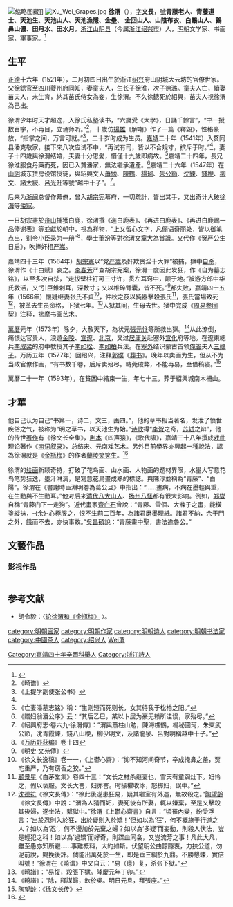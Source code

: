 [[File:Xu_Wei_portrait.jpg|缩略图]]藏]]
[[File:Xu_Wei_Grapes.jpg|right]]
'''徐渭'''（{{bd|1521年|3月12日|1593年||Xu徐}}），[[表字|字]]'''文長'''，[[號|號]]'''青藤老人'''、'''青藤道士'''、'''天池生'''、'''天池山人'''、'''天池漁隱'''、'''金壘'''、 '''金回山人'''、'''山陰布衣'''、'''白鷳山人'''、'''鵝鼻山儂'''、'''田丹水'''、'''田水月'''，[[浙江|浙江]][[山阴县|山阴县]]（今属[[浙江|浙江]][[绍兴市|绍兴市]]）人，[[明朝|明朝]]文学家、书画家、軍事家。<ref name="rmrb1961">{{Cite news|title=纪念我国古代十大画家|author=左海|publisher=《[[人民日报|人民日报]]》|date=1961-03-04|page=8}}</ref>

== 生平 ==
[[正德_(明朝)|正德]]十六年（1521年），二月初四日出生於浙江[[绍兴|绍兴]]府山阴城大云坊的官僚世家。父[[徐鏓|徐鏓]]官至四川夔州府同知，妻童夫人，生长子徐淮，次子徐潞。童夫人亡，續娶苗夫人，未生育，納其苗氏侍女為妾，生徐渭。不久徐鏓死於紹興，苗夫人視徐渭為己出。

徐渭少年时天才超逸，入徐氏私塾读书，“六歲受《大學》，日誦千餘言”，“书一授数百字，不再目，立诵师听。”<ref>《畸谱》</ref>，十歲仿[[揚雄|揚雄]]《解嘲》作了一篇《釋毀》，性格豪放，“指掌之间，万言可就。”<ref name="#1">《上提学副使张公书》</ref>，二十岁时成为生员。[[嘉靖|嘉靖]]二十年（1541年）入赘同县潘克敬家，接下來八次应试不中，“再试有司，皆以不合规寸，摈斥于时。”<ref name="#1"/>，妻子十四歲與徐渭结婚，夫妻十分恩愛，惜僅十九歲即病故。<ref>《亡妻潘墓志铭》稱：“生则短而死则长，女其待我于松柏之阳。”</ref>嘉靖二十四年，長兄徐淮服食丹藥而死，因已入贅潘家，無法繼承遺產。<ref>《赠妇翁潘公序》云：“其后乙巳，某以卜居为豪无赖所诖误，家殆尽。”</ref>嘉靖二十六年（1547年）在[[山阴县|山阴]]城东赁房设馆授徒，與紹興文人[[蕭勉_(明朝)|蕭勉]]、[[陳鶴_(明朝詩人)|陳鶴]]、[[楊珂_(明朝文人)|楊珂]]、[[朱公節|朱公節]]、[[沈鍊|沈鍊]]、[[錢楩|錢楩]]、[[柳文_(明朝文人)|柳文]]、[[諸大綬|諸大綬]]、[[呂光升|呂光升]]等號“越中十子”。<ref>《紹興府志·卷六九·徐渭傳》：“渭與蕭柱山勉，陳海樵鶴，楊秘圖珂，朱東武公節，沈青霞錬，錢八山楩，柳少明文，及諸龍泉、呂對明稱越中十子。”</ref>。

后来为[[浙江|浙]][[福建|闽]]总督作幕僚，曾入[[胡宗宪|胡宗宪]]幕府，一切疏計，皆出其手，又出奇计大破[[徐海_(明朝)|徐海]]等[[倭寇|倭寇]]。

一日胡宗憲於[[舟山|舟山]]捕獲白鹿，徐渭撰《進白鹿表》、《再进白鹿表》、《再进白鹿赐一品俸谢表》等並獻於朝中，視為祥物，“上又留心文字，凡俪语奇丽处，皆以御笔点出，别令小臣录为一册”<ref>《[[万历野获编|万历野获编]]》卷十四</ref>，學士[[董汾|董汾]]等對徐渭文章大為賞識。又代作《贺严公生日启》，吹捧奸相[[严嵩|严嵩]]。

嘉靖四十三年（1564年）[[胡宗憲|胡宗憲]]以“党[[严嵩|严嵩]]及奸欺贪淫十大罪”被捕，獄中[[自杀|自杀]]，徐渭作《十白赋》哀之。[[李春芳|李春芳]]严查胡宗宪案，徐渭一度因此发狂，作《自为墓志铭》，以至多次自杀，“走拔壁柱钉可三寸许，贯左耳窍中，颠于地。”被游方郎中华氏救活，又“引巨錐刺耳，深數寸；又以椎碎腎囊，皆不死。”<ref>《明史·文苑傳》</ref>都失败，嘉靖四十五年（1566年）懷疑继妻张氏不貞<ref>《徐文长逸稿》卷一一，《上鬱心齋》：“抑不知河间奇节，卒成掩鼻之羞，贾宅重严，乃有窃香之狡。”</ref>，仲秋之夜以鈍器擊殺張氏<ref>[[顧景星|顧景星]]《白茅堂集》卷四十三：“文长之椎杀继妻也，雪天有童跼灶下。妇怜之，假以亵服。文长大詈，妇亦詈。时操欋收冰，怒掷妇，误中。”</ref>，張氏當場致死<ref>[[沈德符|沈德符]]《徐文長傳》：“徐此後遂患狂易，疑其繼室有外遇，無故殺之。”[[陶望齡|陶望齡]]《徐文長傳》中說：“渭為人猜而妬，妻死後有所娶，輒以嫌棄，至是又擊殺其後婦，遂坐法，繫獄中。”徐渭《上鬱心齋書》自言：“頃罹內變，紛受浮言：‘出於忍則入於狂，出於疑則入於矯！’但如以為‘狂’，何不概施于行道之人？如以為‘忍’，何不漫加於先棄之婦？如以為‘多疑’而妄動，則殺人伏法，豈是輕犯之科！如以為‘過矯’而好奇，則蹀血同衾，又豈流芳之事！凡此大凡，雖至愚亦知所避……事難概料，大約如斯。伏望明公曲諒隱衷，力扶公道，勿泥前說，賜挽後評。倘能出萬死於一生，即是垂三綱於九鼎。不勝懇竦，實倍叫號！”徐渭在《畸谱》中又自云：“易（癔）复，杀张下狱。”</ref>，被革去生员资格，下狱七年。<ref>《畸譜》：“易復，殺張下獄。隆慶元年丁卯。”</ref>入狱其间，生母去世。狱中完成《[[周易参同契|周易参同契]]》注释，揣摩书画艺术。

[[萬曆|萬曆]]元年（1573年）除夕，大赦天下，為状元[[張元忭|張元忭]]等所救出獄。<ref>《畸譜》：“除，釋謀歸，飲於吳。明日元旦，拜張座。”</ref>从此潦倒，痛恨达官贵人，浪遊[[金陵|金陵]]、[[宣府镇|宣]][[蓟辽|遼]]、[[北京|北京]]，又过[[居庸关|居庸关]]赴塞外[[宣府镇|宣化]]府等地。在遼東總兵[[李成梁|李成梁]]的府中教授其子[[李如松|李如松]]、[[李如柏|李如柏]]兵法。在[[塞外|塞外]]结识蒙古首领[[俺答|俺答]]夫人[[三娘子|三娘子]]。万历五年（1577年）回绍兴，注释[[郭璞|郭璞]]《[[葬书|葬书]]》。晚年以卖画为生，但从不为当政官僚作画，“有书数千卷，后斥卖殆尽。畴莞破弊，不能再易，至借稿寝。”<ref>[[陶望龄|陶望龄]]：《徐文长传》</ref>

萬曆二十一年（1593年），在貧困中結束一生，年七十三，葬于紹興城南木柵山。

== 才華 ==
他自己认为自己“书第一，诗二，文三，画四。”，他的草书相当著名，发泄了愤世疾俗之气，被称为“明之草书，以天池生为始。”[[诗歌|诗歌]]得“[[李贺|李贺]]之奇，[[苏轼|苏轼]]之辩”，他的传世[[著作|著作]]有《徐文长全集》，[[剧本|剧本]]《四声猿》，《歌代啸》，嘉靖三十八年撰成[[戏曲|戏曲]]理论著作《[[南词叙录|南词叙录]]》，总结宋、元南戏艺术。另外目前學界亦興起一種說法，認為徐渭就是《[[金瓶梅|金瓶梅]]》的作者[[蘭陵笑笑生|蘭陵笑笑生]]。<ref>{{Cite journal|title=论徐渭和《金瓶梅》|author=胡令毅|url=http://www.nssd.org/articles/article_read.aspx?id=25959051|journal=国家哲学社会科学学术期刊数据库|issue=|doi=|others=|year=2007-06|volume=|page=|pmid=|access-date=2018-03-31|archive-date=2018-04-01|archive-url=https://web.archive.org/web/20180401005020/http://www.nssd.org/articles/article_read.aspx?id=25959051|dead-url=no}}</ref>

徐渭的[[绘画|绘画]]新颖奇特，打破了花鸟画、山水画、人物画的题材界限，水墨大写意花鸟笔势狂逸，墨汁淋漓，是寫意花鳥畫成熟的標誌。與陳淳並稱為“青藤”、“白陽”。徐渭在《書謝時臣淵明卷為葛公旦》中指出：“……畫病，不病在墨輕與重，在生動與不生動耳。”他对后来[[清代|清代]][[八大山人|八大山人]]、[[扬州八怪|扬州八怪]]都有很大影响。例如，[[郑燮|郑燮]]自稱“青藤门下一走狗”。近代畫家[[齊白石|齊白石]]曾說：“青藤、雪個、大滌子之畫，能橫塗縱抹，-{余}-心極服之，恨不生前二百年，為諸君磨墨理紙。諸君不納，余于門之外，餓而不去，亦快事故。”[[吳昌碩|吳昌碩]]說：“青藤畫中聖，書法逾魯公。”
== 文藝作品 ==
===影視作品===
{| class="wikitable"
|-  style="background:cornflowerblue; color:white; text-align:center;"
|-
|年份||劇名||演員||剧中姓名||註解
|-
|2015年||電視劇《[[抗倭英雄戚繼光|抗倭英雄戚繼光]]》||[[邵峰|邵峰]]||徐文長||
|}

==参考文献==
{{reflist|2}}
*胡令毅：〈[http://www.nssd.org/articles/article_read.aspx?id=25959051 论徐渭和《金瓶梅》] {{Wayback|url=http://www.nssd.org/articles/article_read.aspx?id=25959051 |date=20180401005020 }}〉。
{{Commonscat|Xu Wei}}

{{明代三大才子}}
{{並稱|越中十子|[[徐渭|徐　渭]] - [[蕭勉_(明朝)|蕭　勉]] - [[陳鶴_(明朝)|陳　鶴]] - [[楊珂_(明朝文人)|楊　珂]] - [[朱公節|朱公節]] - [[沈鍊|沈　鍊]] - [[錢楩|錢　楩]] - [[柳文_(明朝文人)|柳　文]] - [[諸大綬|諸大綬]] - [[呂光升|呂光升]]}}
{{金瓶梅}}
{{Authority control}}
{{DEFAULTSORT:Xu徐渭}}
[[Category:嘉靖四十年辛酉科舉人|Category:嘉靖四十年辛酉科舉人]]
[[category:明朝画家|category:明朝画家]]
[[category:明朝作家|category:明朝作家]]
[[category:明朝诗人|category:明朝诗人]]
[[category:明朝书法家|category:明朝书法家]]
[[category:中國茶人|category:中國茶人]]
[[category:绍兴人|category:绍兴人]]
[[category:徐姓|Wei渭]]
[[Category:浙江詩人|Category:浙江詩人]]